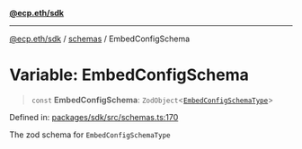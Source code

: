 [**@ecp.eth/sdk**](/sdk-reference/index.mdx)

***

[@ecp.eth/sdk](/sdk-reference/index.mdx) / [schemas](/sdk-reference/schemas/index.mdx) / EmbedConfigSchema

# Variable: EmbedConfigSchema

> `const` **EmbedConfigSchema**: `ZodObject`\<[`EmbedConfigSchemaType`](/sdk-reference/schemas/type-aliases/EmbedConfigSchemaType.mdx)\>

Defined in: [packages/sdk/src/schemas.ts:170](https://github.com/ecp-eth/comments-monorepo/blob/main/packages/sdk/src/schemas.ts#L170)

The zod schema for `EmbedConfigSchemaType`

